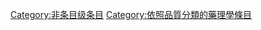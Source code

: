 {{catmore1|[[Wikipedia:药理学专题|Wikipedia:药理学专题]]}}
{{Articles by Quality|topic=药理学|project=药理学|format=TOC}}
{{emptycat}}

[[Category:非条目级条目|Category:非条目级条目]]
[[Category:依照品質分類的藥理學條目|Category:依照品質分類的藥理學條目]]